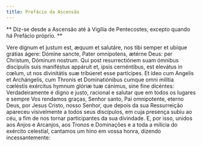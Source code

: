 ```yaml
---
title: Prefácio da Ascensão
---
```


**
Diz-se desde a Ascensão até à Vigília de Pentecostes, excepto quando há
Prefácio próprio.
**

<div class="side-by-side not-content">
  <span>
    Vere dignum et justum est, æquum et salutáre, nos tibi semper et ubíque
    grátias ágere: Dómine sancte, Pater omnípotens, ætérne Deus: per Christum,
    Dóminum nostrum. Qui post resurrectiónem suam ómnibus discípulis suis
    maniféstus appáruit et, ipsis cernéntibus, est elevátus in cœlum, ut nos
    divinitátis suæ tribúeret esse partícipes. Et ídeo cum Angelis et
    Archángelis, cum Thronis et Dominatiónibus cumque omni milítia cœléstis
    exércitus hymnum glóriæ tuæ cánimus, sine fine dicéntes:
  </span>
  <span>
    Verdadeiramente é digno e justo, racional e salutar que em todos os lugares
    e sempre Vos rendamos graças, Senhor santo, Pai omnipotente, eterno Deus,
    por Jesus Cristo, nosso Senhor, que depois da sua Ressurreição apareceu
    visivelmente a todos seus discípulos, em cuja presença subiu ao céu, a fim
    de nos tornar participantes da sua divindade. E, por isso, unidos aos Anjos
    e Arcanjos, aos Tronos e Dominações e a toda a milícia do exército
    celestial, cantamos um hino em vossa honra, dizendo incessantemente:
  </span>
</div>
